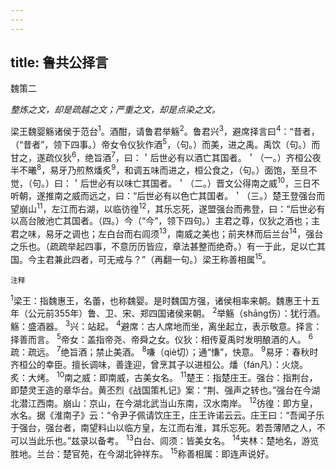 ```yaml
---
---
---
```

title: 鲁共公择言
---



魏策二

*整炼之文，却是疏越之文；严重之文，却是点染之文。*

梁王魏婴觞诸侯于范台<sup>1</sup>。酒酣，请鲁君举觞<sup>2</sup>。鲁君兴<sup>3</sup>，避席择言曰<sup>4</sup>：“昔者，（“昔者”，领下四事。）帝女令仪狄作酒<sup>5</sup>，（句。）而美，进之禹。禹饮（句。）而甘之，遂疏仪狄<sup>6</sup>，绝旨酒<sup>7</sup>，曰：＇后世必有以酒亡其国者。＇（一。）齐桓公夜半不曦<sup>8</sup>，易牙乃煎熬燔炙<sup>9</sup>，和调五味而进之，桓公食之，（句。）面饱，至旦不觉，（句。）曰：＇后世必有以味亡其国者。＇（二。）晋文公得南之威<sup>10</sup>，三日不听朝，遂推南之威而远之，曰：“后世必有以色亡其国者。＇（三。）楚王登强台而望崩山<sup>11</sup>，左江而右湖，以临彷徨<sup>12</sup>，其乐忘死，遂盟强台而弗登，曰：“后世必有以高台陂池亡其国者。（四。）今（“今”，领下四句。）主君之尊，仪狄之酒也；主君之味，易牙之调也；左白台而右闾须<sup>13</sup>，南威之美也；前夹林而后兰台<sup>14</sup>，强台之乐也。（疏疏举起四事，不意历历皆应，章法甚整而绝奇。）有一于此，足以亡其国。今主君兼此四者，可无戒与？”（再翻一句。）梁王称善相属<sup>15</sup>。

<sup>注释</sup>

<sup>1</sup>梁王：指魏惠王，名蕾，也称魏婴。是时魏国方强，诸侯相率来朝。魏惠王十五年（公元前355年）鲁、卫、宋、郑四国诸侯来朝。
<sup>2</sup>举觞（shāng伤）：犹行酒。觞：盛酒器。
<sup>3</sup>兴：站起。
<sup>4</sup>避席：古人席地而坐，离坐起立，表示敬意。择言：择善而言。
<sup>5</sup>帝女：盖指帝尧、帝舜之女。仪狄：相传夏禹时发明酿酒的人。
<sup>6</sup>疏：疏远。
<sup>7</sup>绝旨酒；禁止美酒。
<sup>8</sup>嗛（qiè切）；通“慊”，快意。
<sup>9</sup>易牙：春秋时齐桓公的幸臣。擅长调味，善逢迎，曾烹其子以进桓公。燔（fán凡）：火烧。炙：大烤。
<sup>10</sup>南之威：即南威，古美女名。
<sup>11</sup>楚王：指楚庄王。强台：指荆台，即楚灵王造的章华台。黄丕烈《战国策札记》案：“荆、强声之转也。”强台在今湖北潜江西南。崩山：京山，在今湖北武当山东南，汉水南岸。
<sup>12</sup>彷徨：即方皇，水名。据《淮南子》云：“令尹子佩请饮庄王，庄王许诺云云。庄王曰：“吾闻子乐于强台，强台者，南望料山以临方皇，左江而右淮，其乐忘死。若吾薄陋之人，不可以当此乐也。”兹录以备考。
<sup>13</sup>白台、闾须：皆美女名。
<sup>14</sup>夹林：楚地名，游览胜地。兰台：楚官苑，在今湖北钟祥东。
<sup>15</sup>称善相属：即连声说好。